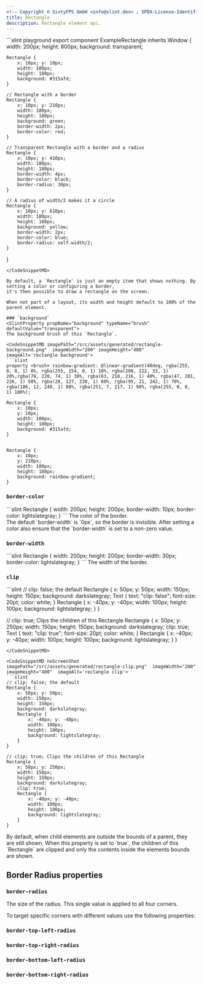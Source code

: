 ```yaml
---
<!-- Copyright © SixtyFPS GmbH <info@slint.dev> ; SPDX-License-Identifier: MIT -->
title: Rectangle
description: Rectangle element api.
---
```


<CodeSnippetMD imagePath="/src/assets/generated/rectangle-example.png" imageAlt='rectangle example'>
```slint playground
export component ExampleRectangle inherits Window {
    width: 200px; height: 800px; background: transparent;

    Rectangle {
        x: 10px; y: 10px;
        width: 180px;
        height: 180px;
        background: #315afd;
    }

    // Rectangle with a border
    Rectangle {
        x: 10px; y: 210px;
        width: 180px;
        height: 180px;
        background: green;
        border-width: 2px;
        border-color: red;
    }

    // Transparent Rectangle with a border and a radius
    Rectangle {
        x: 10px; y: 410px;
        width: 180px;
        height: 180px;
        border-width: 4px;
        border-color: black;
        border-radius: 30px;
    }

    // A radius of width/2 makes it a circle
    Rectangle {
        x: 10px; y: 610px;
        width: 180px;
        height: 180px;
        background: yellow;
        border-width: 2px;
        border-color: blue;
        border-radius: self.width/2;
    }
}
```
</CodeSnippetMD>

By default, a `Rectangle` is just an empty item that shows nothing. By setting a color or configuring a border,
it's then possible to draw a rectangle on the screen.

When not part of a layout, its width and height default to 100% of the parent element.

### `background`
<SlintProperty propName="background" typeName="brush" defaultValue="transparent">
The background brush of this `Rectangle`.

<CodeSnippetMD imagePath="/src/assets/generated/rectangle-background.png"  imageWidth="200" imageHeight="400"  imageAlt='rectangle background'>
```slint
property <brush> rainbow-gradient: @linear-gradient(40deg, rgba(255, 0, 0, 1) 0%, rgba(255, 154, 0, 1) 10%, rgba(208, 222, 33, 1) 20%,rgba(79, 220, 74, 1) 30%, rgba(63, 218, 216, 1) 40%, rgba(47, 201, 226, 1) 50%, rgba(28, 127, 238, 1) 60%, rgba(95, 21, 242, 1) 70%, rgba(186, 12, 248, 1) 80%, rgba(251, 7, 217, 1) 90%, rgba(255, 0, 0, 1) 100%);

Rectangle {
    x: 10px;
    y: 10px;
    width: 180px;
    height: 180px;
    background: #315afd;
}


Rectangle {
    x: 10px;
    y: 210px;
    width: 180px;
    height: 180px;
    background: rainbow-gradient;
}
```
</CodeSnippetMD>
</SlintProperty>

### `border-color`
<SlintProperty propName="border-color" typeName="brush" defaultValue="transparent">
<CodeSnippetMD imagePath="/src/assets/generated/rectangle-border-color.png"  imageWidth="200" imageHeight="200"  imageAlt='rectangle border-color'>
```slint
Rectangle {
    width: 200px;
    height: 200px;
    border-width: 10px;
    border-color: lightslategray;
}
```
</CodeSnippetMD>
The color of the border.
<Aside type="caution" title="Caution">
The default `border-width` is `0px`, so the border is invisible. After setting a color also ensure that the `border-width` is set to a non-zero value.
</Aside>
</SlintProperty>

### `border-width`
<SlintProperty propName="border-width" typeName="length" defaultValue="0">
<CodeSnippetMD imagePath="/src/assets/generated/rectangle-border-width.png"  imageWidth="200" imageHeight="200"  imageAlt='rectangle border-width'>
```slint
Rectangle {
    width: 200px;
    height: 200px;
    border-width: 30px;
    border-color: lightslategray;
}
```
</CodeSnippetMD>
The width of the border.
</SlintProperty>

### `clip`
<SlintProperty propName="clip" typeName="bool" defaultValue="false">
<CodeSnippetMD skip="true" imagePath="/src/assets/generated/rectangle-clip.png"  imageWidth="200" imageHeight="400"  imageAlt='rectangle clip'>
```slint
// clip: false; the default
Rectangle {
    x: 50px; y: 50px;
    width: 150px;
    height: 150px;
    background: darkslategray;
    Text {
        text: "clip: false";
        font-size: 20pt;
        color: white;
    }
    Rectangle {
        x: -40px; y: -40px;
        width: 100px;
        height: 100px;
        background: lightslategray;
    }
}

// clip: true; Clips the children of this Rectangle
Rectangle {
    x: 50px; y: 250px;
    width: 150px;
    height: 150px;
    background: darkslategray;
    clip: true;
    Text {
        text: "clip: true";
        font-size: 20pt;
        color: white;
    }
    Rectangle {
        x: -40px; y: -40px;
        width: 100px;
        height: 100px;
        background: lightslategray;
    }
}

```
</CodeSnippetMD>

<CodeSnippetMD noScreenShot imagePath="/src/assets/generated/rectangle-clip.png"  imageWidth="200" imageHeight="400"  imageAlt='rectangle clip'>
```slint
// clip: false; the default
Rectangle {
    x: 50px; y: 50px;
    width: 150px;
    height: 150px;
    background: darkslategray;
    Rectangle {
        x: -40px; y: -40px;
        width: 100px;
        height: 100px;
        background: lightslategray;
    }
}

// clip: true; Clips the children of this Rectangle
Rectangle {
    x: 50px; y: 250px;
    width: 150px;
    height: 150px;
    background: darkslategray;
    clip: true;
    Rectangle {
        x: -40px; y: -40px;
        width: 100px;
        height: 100px;
        background: lightslategray;
    }
}

```
</CodeSnippetMD>
By default, when child elements are outside the bounds of a parent, 
they are still shown. When this property is set to `true`, the children 
of this `Rectangle` are clipped and only the contents inside the elements bounds are shown.
</SlintProperty>


## Border Radius properties

### `border-radius`
<SlintProperty propName="border-radius" typeName="length" defaultValue="0">
The size of the radius. This single value is applied to all four corners.
</SlintProperty>

To target specific corners with different values use the following properties:

### `border-top-left-radius`
<SlintProperty propName="border-top-left-radius" typeName="length"/>

### `border-top-right-radius`
<SlintProperty propName="border-top-right-radius" typeName="length"/>

### `border-bottom-left-radius`
<SlintProperty propName="border-bottom-left-radius" typeName="length"/>

### `border-bottom-right-radius`

